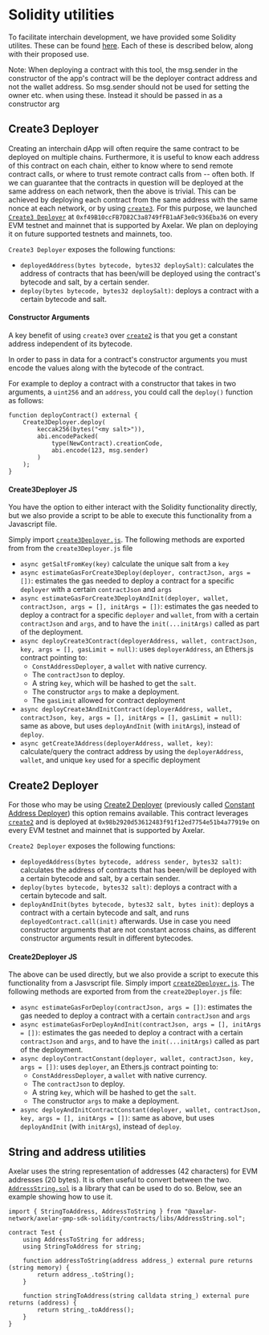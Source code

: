 # Solidity utilities


To facilitate interchain development, we have provided some Solidity utilites. These can be found [here](https://github.com/axelarnetwork/axelar-gmp-sdk-solidity). Each of these is described below, along with their proposed use.

<Callout emoji="📝">
Note: When deploying a contract with this tool, the msg.sender in the constructor of the app's contract will be the deployer contract address and not the wallet address. So msg.sender should not be used for setting the owner etc. when using these. Instead it should be passed in as a constructor arg

</Callout>

## Create3 Deployer

Creating an interchain dApp will often require the same contract to be deployed on multiple chains.
Furthermore, it is useful to know each address of this contract on each chain, either to know where to send remote contract calls, or where to trust remote contract calls from -- often both.
If we can guarantee that the contracts in question will be deployed at the same address on each network, then the above is trivial.
This can be achieved by deploying each contract from the same address with the same nonce at each network, or by using [`create3`](https://github.com/axelarnetwork/axelar-gmp-sdk-solidity/blob/main/contracts/deploy/Create3.sol).
For this purpose, we launched [`Create3 Deployer`](https://github.com/axelarnetwork/axelar-gmp-sdk-solidity/blob/main/contracts/deploy/Create3Deployer.sol) at
`0xf49B10ccFB7D82C3a8749fFB1aAF3e0c936Eba36` on every EVM testnet and mainnet that is supported by Axelar.
We plan on deploying it on future supported testnets and mainnets, too.

`Create3 Deployer` exposes the following functions:

- `deployedAddress(bytes bytecode, bytes32 deploySalt)`: calculates the address of contracts that has been/will be deployed using the contract's bytecode and salt, by a certain sender.
- `deploy(bytes bytecode, bytes32 deploySalt)`: deploys a contract with a certain bytecode and salt.

#### Constructor Arguments

A key benefit of using `create3` over [`create2`](https://github.com/axelarnetwork/axelar-gmp-sdk-solidity/blob/main/contracts/deploy/Create2.sol) is that you get a constant address independent of its bytecode.

In order to pass in data for a contract's constructor arguments you must encode the values along with the bytecode of the contract.

For example to deploy a contract with a constructor that takes in two arguments, a `uint256` and an `address`, you could call the `deploy()` function as follows:

```
function deployContract() external {
    Create3Deployer.deploy(
        keccak256(bytes("<my salt>")),
        abi.encodePacked(
            type(NewContract).creationCode,
            abi.encode(123, msg.sender)
        )
    );
}
```

#### Create3Deployer JS

You have the option to either interact with the Solidity functionality directly, but we also provide a script to be able to execute this functionality from a Javascript file.

Simply import [`create3Deployer.js`](https://github.com/axelarnetwork/axelar-gmp-sdk-solidity/blob/main/scripts/create3Deployer.js). The following methods are exported from from the `create3Deployer.js` file

- `async getSaltFromKey(key)` calculate the unique salt from a `key`
- `async estimateGasForCreate3Deploy(deployer, contractJson, args = [])`: estimates the gas needed to deploy a contract for a specific `deployer` with a certain `contractJson` and `args`
- `async estimateGasForCreate3DeployAndInit(deployer, wallet, contractJson, args = [], initArgs = [])`: estimates the gas needed to deploy a contract for a specific `deployer` and `wallet`, from with a certain `contractJson` and `args`, and to have the `init(...initArgs)` called as part of the deployment.
- `async deployCreate3Contract(deployerAddress, wallet, contractJson, key, args = [], gasLimit = null)`: uses `deployerAddress`, an Ethers.js contract pointing to:
  - `ConstAddressDeployer`, a `wallet` with native currency.
  - The `contractJson` to deploy.
  - A string `key`, which will be hashed to get the `salt`.
  - The constructor `args` to make a deployment.
  - The `gasLimit` allowed for contract deployment
- `async deployCreate3AndInitContract(deployerAddress, wallet, contractJson, key, args = [], initArgs = [], gasLimit = null)`: same as above, but uses `deployAndInit` (with `initArgs`), instead of `deploy`.
- `async getCreate3Address(deployerAddress, wallet, key)`: calculate/query the contract address by using the `deployerAddress`, `wallet`, and unique `key` used for a specific deployment

## Create2 Deployer

For those who may be using [Create2 Deployer](https://github.com/axelarnetwork/axelar-gmp-sdk-solidity/blob/main/contracts/deploy/Create2Deployer.sol) (previously called [Constant Address Deployer](https://github.com/axelarnetwork/axelar-gmp-sdk-solidity/blob/main/contracts/deploy/ConstAddressDeployer.sol)) this option remains available. This contract leverages [`create2`](https://eips.ethereum.org/EIPS/eip-1014) and is deployed at `0x98b2920d53612483f91f12ed7754e51b4a77919e` on every EVM testnet and mainnet that is supported by Axelar.

`Create2 Deployer` exposes the following functions:

- `deployedAddress(bytes bytecode, address sender, bytes32 salt)`: calculates the address of contracts that has been/will be deployed with a certain bytecode and salt, by a certain sender.
- `deploy(bytes bytecode, bytes32 salt)`: deploys a contract with a certain bytecode and salt.
- `deployAndInit(bytes bytecode, bytes32 salt, bytes init)`: deploys a contract with a certain bytecode and salt, and runs `deployedContract.call(init)` afterwards. Use in case you need constructor arguments that are not constant across chains, as different constructor arguments result in different bytecodes.

#### Create2Deployer JS

The above can be used directly, but we also provide a script to execute this functionality from a Jasvscript file. Simply import [`create2Deployer.js`](https://github.com/axelarnetwork/axelar-gmp-sdk-solidity/blob/main/scripts/create2Deployer.js). The following methods are exported from from the `create2Deployer.js` file:

- `async estimateGasForDeploy(contractJson, args = [])`: estimates the gas needed to deploy a contract with a certain `contractJson` and `args`
- `async estimateGasForDeployAndInit(contractJson, args = [], initArgs = [])`: estimates the gas needed to deploy a contract with a certain `contractJson` and `args`, and to have the `init(...initArgs)` called as part of the deployment.
- `async deployContractConstant(deployer, wallet, contractJson, key, args = [])`: uses `deployer`, an Ethers.js contract pointing to:
  - `ConstAddressDeployer`, a `wallet` with native currency.
  - The `contractJson` to deploy.
  - A string `key`, which will be hashed to get the `salt`.
  - The constructor `args` to make a deployment.
- `async deployAndInitContractConstant(deployer, wallet, contractJson, key, args = [], initArgs = [])`: same as above, but uses `deployAndInit` (with `initArgs`), instead of `deploy`.

## String and address utilities

Axelar uses the string representation of addresses (42 characters) for EVM addresses (20 bytes). It is often useful to convert between the two. [`AddressString.sol`](https://github.com/axelarnetwork/axelar-gmp-sdk-solidity/blob/main/contracts/libs/AddressString.sol) is a library that can be used to do so. Below, see an example showing how to use it.

```solidity
import { StringToAddress, AddressToString } from "@axelar-network/axelar-gmp-sdk-solidity/contracts/libs/AddressString.sol";

contract Test {
    using AddressToString for address;
    using StringToAddress for string;

    function addressToString(address address_) external pure returns (string memory) {
        return address_.toString();
    }

    function stringToAddress(string calldata string_) external pure returns (address) {
        return string_.toAddress();
    }
}
```

